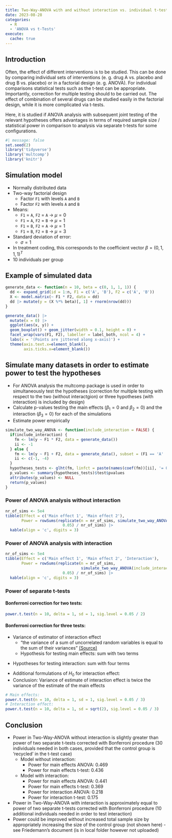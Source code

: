 ```yaml
---
title: Two-Way-ANOVA with and without interaction vs. individual t-tests
date: 2023-08-28
categories:
  - R
  - 'ANOVA vs t-Tests'
execute:
  cache: true
---
```


## Introduction
Often, the effect of different interventions is to be studied. This can be done by comparing individual sets of interventions (e. g. drug A vs. placebo and drug B vs. placebo) or in a factorial design (e. g. ANOVA). For individual comparisons statistical tests such as the t-test can be appropriate. Importantly, correction for multiple testing should to be carried out. The effect of combination of several drugs can be studied easily in the factorial design, while it is more complicated via t-tests.

Here, it is studied if ANOVA analysis with subsequent joint testing of the relevant hypotheses offers advantages in terms of required sample size / statistical power in comparison to analysis via separate t-tests for some configurations.

```r
#| message: false
set.seed(2)
library('tidyverse')
library('multcomp')
library('knitr')
```

## Simulation model
* Normally distributed data
* Two-way factorial design
  * Factor `F1` with levels `A` and `B`
  * Factor `F2` with levels `A` and `B`
* Means:
  * `F1` = `A`, `F2` = `A` &rarr; $\mu = 0$
  * `F1` = `A`, `F2` = `B` &rarr; $\mu = 1$
  * `F1` = `B`, `F2` = `A` &rarr; $\mu = 1$
  * `F1` = `B`, `F2` = `B` &rarr; $\mu = 3$
* Standard deviation of error:
  * $\sigma = 1$
* In treatment coding, this corresponds to the coefficient vector $\beta = (0, 1, 1, 1)^T$
* 10 individuals per group

  
## Example of simulated data
```r
generate_data <- function(n = 10, beta = c(0, 1, 1, 1)) {
  dd <- expand_grid(id = 1:n, F1 = c('A', 'B'), F2 = c('A', 'B'))
  X <- model.matrix(~ F1 * F2, data = dd)
  dd |> mutate(y = (X %*% beta)[, 1] + rnorm(nrow(dd)))
}

generate_data() |> 
  mutate(x = 0) |> 
  ggplot(aes(x, y)) + 
  geom_boxplot() + geom_jitter(width = 0.1, height = 0) +
  facet_wrap(vars(F1, F2), labeller = label_both, ncol = 4) +
  labs(x = '(Points are jittered along x-axis)') +
  theme(axis.text.x=element_blank(),
        axis.ticks.x=element_blank()) 
```

## Simulate many datasets in order to estimate power to test the hypotheses
* For ANOVA analysis the multcomp package is used in order to simultaneously test the hypotheses (correction for multiple testing with respect to the two (without interactgion) or three hypotheses (with interaction) is included by design)
* Calculate p-values testing the main effects ($\beta_1 = 0$ and $\beta_2 = 0$) and the interaction ($\beta_3 = 0$) for each of the simulations
* Estimate power empirically

```r
simulate_two_way_ANOVA <- function(include_interaction = FALSE) {
  if(include_interaction) {
    fm <- lm(y ~ F1 * F2, data = generate_data())
    ii <- -1
  } else {
    fm <- lm(y ~ F1 + F2, data = generate_data(), subset = (F1 == 'A' | F2 == 'A'))
    ii <- c(-1, -4)
  }
  hypotheses_tests <- glht(fm, linfct = paste(names(coef(fm))[ii], '= 0'))
  p_values <- summary(hypotheses_tests)$test$pvalues
  attributes(p_values) <- NULL
  return(p_values)
}
```

### Power of ANOVA analysis without interaction
```r
nr_of_sims <- 5e4
tibble(Effect = c('Main effect 1', 'Main effect 2'),
       Power = rowSums(replicate(n = nr_of_sims, simulate_two_way_ANOVA()) < 
                         0.05) / nr_of_sims) |> 
  kable(align = 'c', digits = 3)
```

### Power of ANOVA analysis with interaction
```r
nr_of_sims <- 5e4
tibble(Effect = c('Main effect 1', 'Main effect 2', 'Interaction'),
       Power = rowSums(replicate(n = nr_of_sims, 
                                 simulate_two_way_ANOVA(include_interaction = TRUE)) < 
                         0.05) / nr_of_sims) |> 
  kable(align = 'c', digits = 3)
```


### Power of separate t-tests
#### Bonferroni correction for two tests:
```r
power.t.test(n = 10, delta = 1, sd = 1, sig.level = 0.05 / 2)
```


#### Bonferroni correction for three tests:
* Variance of estimator of interaction effect
  * "the variance of a sum of uncorrelated random variables is equal to the sum of their variances" [(Source)](https://en.wikipedia.org/w/index.php?title=Variance&oldid=1180635227)
  * Hypothesis for testing main effects: sum with two terms
  
\begin{align}
H_0: \qquad \mu_A - \mu_0 = 0 \qquad (&\iff \beta_1 = 0)\\
H_0: \qquad \mu_B - \mu_0 = 0 \qquad (&\iff \beta_2 = 0)
\end{align}
  
  * Hypotheses for testing interaction: sum with four terms 

\begin{align}
H_0: \qquad \mu_A + \mu_B - \mu_{AB} - \mu_0 = 0  \qquad (&\iff \beta_3 = 0)
\end{align}

* Additional formulations of $H_0$ for interaction effect:
\begin{align}
H_0: \qquad & \mu_A - \mu_0 & + & \mu_B - \mu_0 & = & \mu_{AB} - \mu_0 \\
H_0: \qquad & \beta_1 & + & \beta_2 & = & \beta_1 + \beta_2 + \beta_3
\end{align}
* Conclusion: Variance of estimate of interaction effect is twice the variance of the estimate of the main effects

```r
# Main effects:
power.t.test(n = 10, delta = 1, sd = 1, sig.level = 0.05 / 3)
# Interaction effect:
power.t.test(n = 10, delta = 1, sd = sqrt(2), sig.level = 0.05 / 3)
```

## Conclusion
* Power in Two-Way-ANOVA without interaction is slightly greater than power of two separate t-tests corrected with Bonferroni procedure (30 individuals needed in both cases, provided that the control group is 'recycled' in the t-test case)
  * Model without interaction:
    * Power for main effects ANOVA: 0.469
    * Power for main effects t-test: 0.436
  * Model with interaction:
    * Power for main effects ANOVA: 0.441
    * Power for main effects t-test: 0.369
    * Power for interaction ANOVA: 0.218
    * Power for interaction t-test: 0.175
    
  
* Power in Two-Way-ANOVA with interaction is approximately equal to power of two separate t-tests corrected with Bonferroni procedure (10 additional individuals needed in order to test interaction)
* Power could be improved without increased total sample size by appropriately increasing the size of the control group (not shown here) - see Friedemann's document (is in local folder however not uploaded)
